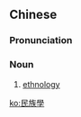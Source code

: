 {{also|民族学}}
==Chinese==
{{zh-forms|s=民族学|type=21}}

===Pronunciation===
{{zh-pron
|m=mínzúxué
|c=man4 zuk6 hok6
|cat=n
}}

===Noun===
{{zh-noun}}

# [[ethnology]]

[[ko:民族學]]